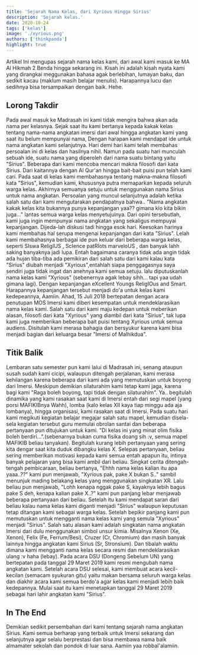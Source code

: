 ```yaml
---
title: 'Sejarah Nama Kelas, dari Xyrious Hingga Sirius'
description: 'Sejarah kelas.'
date: 2020-10-24
tags: ['kelas']
image: './xyrious.png'
authors: ['thinkpanda']
highlight: true
---
```


<div className="text-justify">
Artikel Ini mengupas sejarah nama kelas kami, dari awal kami masuk ke MA Al Hikmah 2 Benda hingga sekarang ini. Kisah ini adalah kisah nyata kami yang dirangkai meggunakan bahasa agak berlebihan, lumayan baku, dan sedikit kacau (maklum masih belajar menulis). Harapannya lucu dan sedihnya bisa tersampaikan dengan baik. Hehe.
</div>

## Lorong Takdir
<div className="text-justify">
Pada awal masuk ke Madrasah ini kami tidak mengira bahwa akan ada nama per kelasnya. Sejak saat itu kami bertanya kepada kakak kelas tentang nama-nama angkatan imersi dari awal hingga angkatan kami yang saat itu belum mempunyai nama, Dengan harapan kami mendapat ide untuk nama angkatan kami selanjutnya. Hari demi hari kami telah membahas persoalan ini di kelas dan hasilnya nihil. Namun pada suatu hari munculah sebuah ide, suatu nama yang diperoleh dari nama suatu bintang yaitu "Sirius". Beberapa dari kami mencoba mencari makna filosofi dari kata Sirius. Dari kaitannya dengan Al Qur'an hingga bait-bait puisi pun telah kami cari. 
Pada saat di kelas kami membahasnya tentang makna-makna filosofi kata "Sirius", kemudian kami, khususnya putra memaparkan kepada seluruh warga kelas. Akhirnya semuanya setuju untuk menggunakan nama Sirius untuk nama angkatan. Persoalan yang muncul selanjutnya adalah ketika salah satu dari kami mengutarakan pendapatnya bahwa.. "Nama angkatan kakak kelas kita bukannya punya kepanjangan yaa?? gimana klo kita bikin juga..." lantas semua warga kelas menyetujuinya. Dari opini tersebutlah, kami juga ingin mempunyai nama angkatan yang sekaligus mempuyai kepanjangan. Dijeda-lah diskusi tadi hingga esok hari. 
Keesokan harinya kami membahas hal serupa mengenai kepanjangan dari kata "Sirius". Lelah kami membahasnya berbagai ide pun keluar dari beberapa warga kelas, seperti SIswa ReligIUS , ScIence patRIots marveloUS , dan banyak lahh saking banyaknya jadi lupa. Entah bagaimana caranya tidak ada angin tidak ada hujan tiba-tiba ada pemikiran dari salah satu dari kami kalau kata "Sirius" diubah menjadi "Xyrious",entahlah siapa penggagasnya saya sendiri juga tidak ingat dan anehnya kami semua setuju. lalu diputuskanlah nama kelas kami "Xyrious" (sebenernya agak lebay sihh... tapi yaa udah gimana lagi). Dengan kepanjangan eXcellent Youngs ReligIOus and Smart. Harapannya kepanjangan tersebut menjadi do'a untuk kelas kami kedepeannya, Aamiin.
Ahad, 15 Juli 2018 bertepatan dengan acara penutupan MOS Imersi kami diberi kesempatan untuk mendeklarasikan nama kelas kami. Salah satu dari kami maju kedepan untuk meberikan alasan, filosofi dari kata "Xyrious" yang diambil dari  kata "Sirius", tak lupa kami juga memberikan beberapa bait puisi tentang Xyrious untuk semua audiens. Disitulah kami merasa bahagia dan bersyukur karena kami bisa menjadi bagian dari keluarga besar "Imersi of Malhikdua".
</div>

## Titik Balik
<div className="text-justify">
Lembaran satu semester pun kami lalui di Madrasah ini, senang ataupun susah sudah kami cicipi, walaupun ditengah perjalanan, kami merasa kehilangan karena beberapa dari kami ada yang memutuskan untuk boyong dari Imersi. Meskipun demikian silaturahim kami tetap kami jaga, karena bagi kami "Raga boleh boyong, tapi tidak dengan silaturahim". Ya.. begitulah  dinamika yang kami rasakan saat kami di Imersi entah dari segi mapel (yang porsi MAFIKIBnya Wahh), lomba (kalo kelas XII kaya tiap minggu ada aja lombanya), hingga organisasi, kami rasakan saat di Imersi.
Pada suatu hari kami megikuti kegiatan belajar megajar salah satu mapel, kemudian disela-sela kegiatan tersebut guru memulai obrolan santai dan beberapa pertanyaan pun ditujukan untuk kami. "Di kelas ini yang minat olim fisika boleh berdiri...".(sebenarnya bukan cuma fisika doang sih :v, semua mapel MAFIKIB beliau tanyakan). Begitulah kurang lebih pertanyaan yang sering kita dengar saat kita duduk dibangku kelas X. Selepas pertanyaan, beliau sering memberikan motivasi kepada kami semua entah apapun itu, intinya banyak pelajaran yang bisa kami ambil dari beliau.
Singkat cerita ditengah-tengah pembicaraan, beliau bertanya, "Ehhh nama kelas kalian itu apa yaaa..??" kami pun menjawab, "Xyrious pak, pake X bukan S.." sambil menunjuk mading belakang kelas yang menggunakan singkatan XR. Lalu beliau pun menjawab, "Lohh kenapa nggak pake S, kayaknya lebih bagus pake S deh, kenapa kalian pake X..?" kami pun panjang lebar menjawab beberapa pertanyaan dari beliau. Setelah itu kami mendapat saran dari beliau kalau nama kelas kami diganti menjadi "Sirius" walaupun keputusan tetap ditangan kami sebagai warga kelas. 
Setelah bepikir panjang kami pun memutuskan untuk mengganti nama kelas kami yang semula "Xyrious" menjadi "Sirius". Salah satu alasan kami  adalah singkatan nama angkatan Imersi dari dulu menggunakan  simbol unsur kimia. Misalnya Xenon (Xe, Xenon), Felix (Fe, Ferrum/Besi), Cruzer (Cr, Chromium) dan masih banyak lainnya hingga angkatan kami Sirius (Sr, Stronsium). Dan tibalah waktu dimana kami mengganti nama kelas secara resmi dan mendeklarasikan ulang :v haha (lebay).
Pada acara DSU (Dongeng Sebelum UN) yang bertepatan pada tanggal 29 Maret 2019 kami resmi mengubah nama angkatan kami. Setelah acara DSU selesai, kami membuat acara kecil-kecilan (semacam syukuran gitu) yaitu makan bersama seluruh warga kelas dan diakhir acara kami semua berdo'a agar kelas kami menjadi lebih baik kedepannya. Mulai saat itu kami menetapkan tanggal 29 Maret 2019 sebagai hari lahir angkatan kami "Sirius". 
</div>

## In The End
<div className="text-justify">
Demikian sedikit persembahan dari kami tentang sejarah nama angkatan Sirius. Kami semua berharap yang terbaik untuk Imersi sekarang dan selanjutnya agar selalu berprestasi dan bisa membawa nama baik almamater sekolah dan pondok di luar sana. Aamiin yaa robbal'alamiin.
</div>
